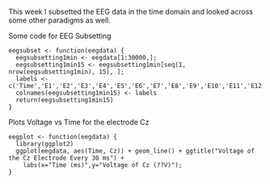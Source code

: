 This week I subsetted the EEG data in the time domain and looked across some other paradigms as well.

Some code for EEG Subsetting
```
eegsubset <- function(eegdata) {
  eegsubsetting1min <- eegdata[1:30000,];
  eegsubsetting1min15 <- eegsubsetting1min[seq(1, nrow(eegsubsetting1min), 15), ];
  labels <- c('Time','E1','E2','E3','E4','E5','E6','E7','E8','E9','E10','E11','E12','E13','E14','E15','E16','E18','E19','E20','E21','E22','E23','E24','E25','E26','E27','E28','E29','E30','E31','E32','E33','E34','E35','E36','E37','E38','E39','E40','E41','E42','E43','E44','E45','E46','E47','E50','E51','E52','E53','E54','E55','E57','E58','E59','E60','E61','E62','E64','E65','E66','E67','E69','E70','E71','E72','E74','E75','E76','E77','E78','E79','E80','E82','E83','E84','E85','E86','E87','E89','E90','E91','E92','E93','E95','E96','E97','E98','E100','E101','E102','E103','E104','E105','E106','E108','E109','E110','E111','E112','E114','E115','E116','E117','E118','E120','E121','E122','E123','E124','Cz')
  colnames(eegsubsetting1min15) <- labels
  return(eegsubsetting1min15)
}
```

Plots Voltage vs Time for the electrode Cz
```
eegplot <- function(eegdata) {
  library(ggplot2)
  ggplot(eegdata, aes(Time, Cz)) + geom_line() + ggtitle("Voltage of the Cz Electrode Every 30 ms") +
    labs(x="Time (ms)",y="Voltage of Cz (??V)");
}
```
